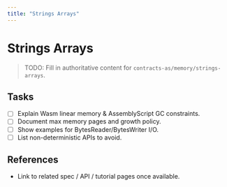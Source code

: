 ```yaml
---
title: "Strings Arrays"
---
```


# Strings Arrays

> TODO: Fill in authoritative content for `contracts-as/memory/strings-arrays`.

## Tasks
- [ ] Explain Wasm linear memory & AssemblyScript GC constraints.
- [ ] Document max memory pages and growth policy.
- [ ] Show examples for BytesReader/BytesWriter I/O.
- [ ] List non-deterministic APIs to avoid.

## References
- Link to related spec / API / tutorial pages once available.

